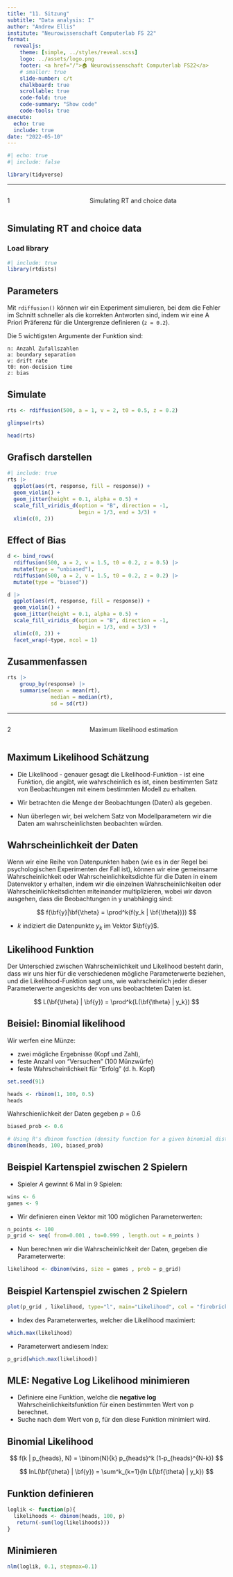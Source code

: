 ```yaml
---
title: "11. Sitzung"
subtitle: "Data analysis: I"
author: "Andrew Ellis"
institute: "Neurowissenschaft Computerlab FS 22"
format:
  revealjs:
    theme: [simple, ../styles/reveal.scss]
    logo: ../assets/logo.png
    footer: <a href="/">🏠 Neurowissenschaft Computerlab FS22</a>
    # smaller: true
    slide-number: c/t
    chalkboard: true
    scrollable: true 
    code-fold: true
    code-summary: "Show code"
    code-tools: true
execute:
  echo: true
  include: true
date: "2022-05-10"
---
```


```r
#| echo: true
#| include: false

library(tidyverse)
```

------------------------------------------------------------------------

::: columns
::: {.column width="35%"}
::: topic-number
1
:::
:::

::: {.column width="65%"}
::: topic-text
Simulating RT and choice data
:::
:::
:::


## Simulating RT and choice data


### Load library

```r
#| include: true
library(rtdists)
```


## Parameters


Mit `rdiffusion()` können wir ein Experiment simulieren, bei dem die Fehler im Schnitt schneller als die korrekten Antworten sind, indem wir eine A Priori Präferenz für die Untergrenze definieren (`z = 0.2`).

Die 5 wichtigsten Argumente der Funktion sind:

```
n: Anzahl Zufallszahlen
a: boundary separation
v: drift rate
t0: non-decision time
z: bias
```


## Simulate

```r
rts <- rdiffusion(500, a = 1, v = 2, t0 = 0.5, z = 0.2)

glimpse(rts)
```

```r
head(rts)
```


## Grafisch darstellen

```r
#| include: true
rts |> 
  ggplot(aes(rt, response, fill = response)) +
  geom_violin() +
  geom_jitter(height = 0.1, alpha = 0.5) +
  scale_fill_viridis_d(option = "B", direction = -1, 
                       begin = 1/3, end = 3/3) +
  xlim(c(0, 2))
```

## Effect of Bias

```r
d <- bind_rows(
  rdiffusion(500, a = 2, v = 1.5, t0 = 0.2, z = 0.5) |> 
  mutate(type = "unbiased"),
  rdiffusion(500, a = 2, v = 1.5, t0 = 0.2, z = 0.2) |> 
  mutate(type = "biased"))
```

```r
d |> 
  ggplot(aes(rt, response, fill = response)) +
  geom_violin() +
  geom_jitter(height = 0.1, alpha = 0.5) +
  scale_fill_viridis_d(option = "B", direction = -1, 
                       begin = 1/3, end = 3/3) +
  xlim(c(0, 2)) +
  facet_wrap(~type, ncol = 1)
```




## Zusammenfassen

```r
rts |> 
    group_by(response) |> 
    summarise(mean = mean(rt),
              median = median(rt),
              sd = sd(rt))
```




------------------------------------------------------------------------

::: columns
::: {.column width="35%"}
::: topic-number
2
:::
:::

::: {.column width="65%"}
::: topic-text
Maximum likelihood estimation
:::
:::
:::




## Maximum Likelihood Schätzung {.smaller}

- Die Likelihood - genauer gesagt die Likelihood-Funktion - ist eine Funktion, die angibt, wie wahrscheinlich es ist, einen bestimmten Satz von Beobachtungen mit einem bestimmten Modell zu erhalten. 

- Wir betrachten die Menge der Beobachtungen (Daten) als gegeben.

- Nun überlegen wir, bei welchem Satz von Modellparametern wir die Daten am wahrscheinlichsten beobachten würden.


## Wahrscheinlichkeit der Daten

Wenn wir eine Reihe von Datenpunkten haben (wie es in der Regel bei psychologischen Experimenten der Fall ist), können wir eine gemeinsame Wahrscheinlichkeit oder Wahrscheinlichkeitsdichte für die Daten in einem Datenvektor y erhalten, indem wir die einzelnen Wahrscheinlichkeiten oder Wahrscheinlichkeitsdichten miteinander multiplizieren, wobei wir davon ausgehen, dass die Beobachtungen in y unabhängig sind:

$$
f(\bf{y}|\bf{\theta} = \prod^k{f(y_k | \bf{\theta})})
$$

- $k$ indiziert die Datenpunkte $y_k$ im Vektor $\bf{y}$.

## Likelihood Funktion

Der Unterschied zwischen Wahrscheinlichkeit und Likelihood besteht darin, dass wir uns hier für die verschiedenen mögliche Parameterwerte beziehen, und die Likelihood-Funktion sagt uns, wie wahrscheinlich jeder dieser Parameterwerte angesichts der von uns beobachteten Daten ist.

$$
L(\bf{\theta} | \bf{y}) = \prod^k{L(\bf{\theta} | y_k})
$$

## Beisiel: Binomial likelihood

Wir werfen eine Münze:

- zwei mögliche Ergebnisse (Kopf und Zahl),
- feste Anzahl von "Versuchen" (100 Münzwürfe)
- feste Wahrscheinlichkeit für "Erfolg" (d. h. Kopf)

```r
set.seed(91)

heads <- rbinom(1, 100, 0.5)
heads
```



Wahrschienlichkeit der Daten gegeben $p = 0.6$

```r
biased_prob <- 0.6

# Using R's dbinom function (density function for a given binomial distribution)
dbinom(heads, 100, biased_prob)
```


## Beispiel Kartenspiel zwischen 2 Spielern

- Spieler _A_ gewinnt 6 Mal in 9 Spielen:

```r
wins <- 6
games <- 9
```

- Wir definieren einen Vektor mit 100 möglichen Parameterwerten:

```r
n_points <- 100
p_grid <- seq( from=0.001 , to=0.999 , length.out = n_points )
```

- Nun berechnen wir die Wahrscheinlichkeit der Daten, gegeben die Parameterwerte:

```r
likelihood <- dbinom(wins, size = games , prob = p_grid)
```

## Beispiel Kartenspiel zwischen 2 Spielern

```r
plot(p_grid , likelihood, type="l", main="Likelihood", col = "firebrick3", lwd = 2)
```

- Index des Parameterwertes, welcher die Likelihood maximiert:

```r
which.max(likelihood)
```

- Parameterwert andiesem Index:


```r
p_grid[which.max(likelihood)]
```





## MLE: Negative Log Likelihood minimieren

- Definiere eine Funktion, welche die __negative log__ Wahrscheinlichkeitsfunktion für einen bestimmten Wert von p berechnet.
- Suche nach dem Wert von p, für den diese Funktion minimiert wird.


## Binomial Likelihood

$$
f(k | p_{heads}, N) = \binom{N}{k} p_{heads}^k (1-p_{heads}^{N-k})
$$

$$
lnL(\bf{\theta} | \bf{y}) = \sum^k_{k=1}{ln L(\bf{\theta} | y_k})
$$



## Funktion definieren

```r
loglik <- function(p){
  likelihoods <- dbinom(heads, 100, p)
   return(-sum(log(likelihoods)))
}
```


## Minimieren

```r
nlm(loglik, 0.1, stepmax=0.1)
```

